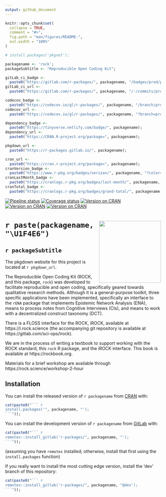 ```yaml
---
output: github_document
---
```


<!-- README.md is generated from README.Rmd. Please edit that file -->

```r

knitr::opts_chunk$set(
  collapse = TRUE,
  comment = "#>",
  fig.path = "man/figures/README-",
  out.width = "100%"
)

# install.packages('pkgnet');

packagename <- 'rock';
packageSubtitle <- "Reproducible Open Coding Kit";

gitLab_ci_badge <-
  paste0("https://gitlab.com/r-packages/", packagename, "/badges/prod/pipeline.svg");
gitLab_ci_url <-
  paste0("https://gitlab.com/r-packages/", packagename, "/-/commits/prod");

codecov_badge <-
  paste0("https://codecov.io/gl/r-packages/", packagename, "/branch/prod/graph/badge.svg");
codecov_url <-
  paste0("https://codecov.io/gl/r-packages/", packagename, "?branch=prod");

dependency_badge <-
  paste0("https://tinyverse.netlify.com/badge/", packagename);
dependency_url <-
  paste0("https://CRAN.R-project.org/package=", packagename);

pkgdown_url <-
  paste0("https://r-packages.gitlab.io/", packagename);

cran_url <-
  paste0("https://cran.r-project.org/package=", packagename);
cranVersion_badge <-
  paste0("https://www.r-pkg.org/badges/version/", packagename, "?color=brightgreen");
cranLastMonth_badge <-
  paste0("https://cranlogs.r-pkg.org/badges/last-month/", packagename, "?color=brightgreen");
cranTotal_badge <-
  paste0("https://cranlogs.r-pkg.org/badges/grand-total/", packagename, "?color=brightgreen");

```

<!-- badges: start -->[![Pipeline status](`r gitLab_ci_badge`)](`r gitLab_ci_url`)
[![Coverage status](`r codecov_badge`)](`r codecov_url`)
[![Version on CRAN](`r cranVersion_badge`)](`r cran_url`)
[![Version on CRAN](`r cranLastMonth_badge`)](`r cran_url`)
[![Version on CRAN](`r cranTotal_badge`)](`r cran_url`)
<!-- [![Dependency status](`r dependency_badge`)](`r dependency_url`) -->
<!-- badges: end -->

# <img src='img/hex-logo.png' align="right" height="200" /> `r paste(packagename, "\U1F4E6")`

## `r packageSubtitle`

The pkgdown website for this project is located at `r pkgdown_url`.

<!--------------------------------------------->
<!-- Start of a custom bit for every package -->
<!--------------------------------------------->

The Reproducible Open Coding Kit (ROCK, and this package, `rock`)
was developed to facilitate reproducible and open coding, specifically
geared towards qualitative research methods. Although it is a
general-purpose toolkit, three specific applications have been
implemented, specifically an interface to the `rENA` package that
implements Epistemic Network Analysis (ENA), means to process notes
from Cognitive Interviews (CIs), and means to work with a decentralized
construct taxonomy (DCT).

There is a FLOSS interface for the ROCK, iROCK, available at https://i.rock.science (the accompanying git repository is available at https://gitlab.com/sci-ops/irock).

We are in the process of writing a textbook to support working with the ROCK standard, this `rock` R package, and the iROCK interface. This book is available at https://rockbook.org.

Materials for a brief workshop are available through https://rock.science/workshop-2-hour

<!--------------------------------------------->
<!--  End of a custom bit for every package  -->
<!--------------------------------------------->

## Installation

You can install the released version of ``r packagename`` from [CRAN](https://CRAN.R-project.org) with:

```r
cat(paste0("``` r
install.packages('", packagename, "');
```"));
```

You can install the development version of ``r packagename`` from [GitLab](https://about.gitlab.com/) with:

```r
cat(paste0("``` r
remotes::install_gitlab('r-packages/", packagename, "');
```"));
```

(assuming you have `remotes` installed; otherwise, install that first using the `install.packages` function)

If you really want to install the most cutting edge version, install the 'dev' branch of this repository:

```r
cat(paste0("``` r
remotes::install_gitlab('r-packages/", packagename, "@dev');
```"));
```

<!--------------------------------------------->
<!-- Start of a custom bit for every package -->
<!--------------------------------------------->

<!-- ## References -->

<!-- van Woerkum, C. and Aarts, N. (2012), ‘Accountability: New challenges, new forms’, *Journal of Organizational Transformation & Social Change*, 9, pp. 271–283, \doi{10.1386/jots.9.3.271_1}. -->

<!--------------------------------------------->
<!--  End of a custom bit for every package  -->
<!--------------------------------------------->

<!--  https://stackoverflow.com/questions/4822471/count-number-of-lines-in-a-git-repository    -->
<!--  cloc $(git ls-files) -->
